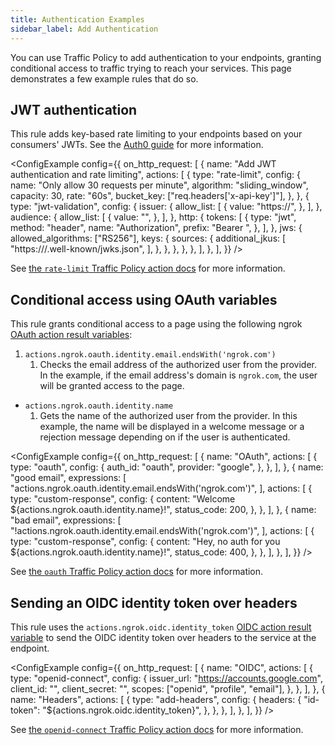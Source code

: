 ```yaml
---
title: Authentication Examples
sidebar_label: Add Authentication
---
```



You can use Traffic Policy to add authentication to your endpoints, granting conditional access to traffic trying to reach your services. This page demonstrates a few example rules that do so.

## JWT authentication

This rule adds key-based rate limiting to your endpoints based on your consumers' JWTs. See the [Auth0 guide](/integrations/auth0/jwt-action/) for more information.

<ConfigExample
    config={{
        on_http_request: [
            {
                name: "Add JWT authentication and rate limiting",
                actions: [
                    {
                        type: "rate-limit",
                        config: {
                            name: "Only allow 30 requests per minute",
                            algorithm: "sliding_window",
                            capacity: 30,
                            rate: "60s",
                            bucket_key: ["req.headers['x-api-key']"],
                        },
                    },
                    {
                        type: "jwt-validation",
                        config: {
                            issuer: {
                                allow_list: [
                                    {
                                        value: "https://<YOUR-AUTH-PROVIDER>",
                                    },
                                ],
                            },
                            audience: {
                                allow_list: [
                                    {
                                        value: "<YOUR-NGROK-DOMAIN>",
                                    },
                                ],
                            },
                            http: {
                                tokens: [
                                    {
                                        type: "jwt",
                                        method: "header",
                                        name: "Authorization",
                                        prefix: "Bearer ",
                                    },
                                ],
                            },
                            jws: {
                                allowed_algorithms: ["RS256"],
                                keys: {
                                    sources: {
                                        additional_jkus: [
                                            "https://<YOUR-AUTH-PROVIDER>/.well-known/jwks.json",
                                        ],
                                    },
                                },
                            },
                        },
                    },
                ],
            },
        ],
    }}
/>

See [the `rate-limit` Traffic Policy action docs](/traffic-policy/actions/rate-limit/) for more information.

## Conditional access using OAuth variables

This rule grants conditional access to a page using the following ngrok [OAuth action result variables](/traffic-policy/actions/oauth):

1. `actions.ngrok.oauth.identity.email.endsWith('ngrok.com')`
    1. Checks the email address of the authorized user from the provider. In the example, if the email address's domain is `ngrok.com`, the user will be granted access to the page.
- `actions.ngrok.oauth.identity.name`
    1. Gets the name of the authorized user from the provider. In this example, the name will be displayed in a welcome message or a rejection message depending on if the user is authenticated.

<ConfigExample
    config={{
        on_http_request: [
            {
                name: "OAuth",
                actions: [
                    {
                        type: "oauth",
                        config: {
                            auth_id: "oauth",
                            provider: "google",
                        },
                    },
                ],
            },
            {
                name: "good email",
                expressions: [
                    "actions.ngrok.oauth.identity.email.endsWith('ngrok.com')",
                ],
                actions: [
                    {
                        type: "custom-response",
                        config: {
                            content: "Welcome ${actions.ngrok.oauth.identity.name}!",
                            status_code: 200,
                        },
                    },
                ],
            },
            {
                name: "bad email",
                expressions: [
                    "!actions.ngrok.oauth.identity.email.endsWith('ngrok.com')",
                ],
                actions: [
                    {
                        type: "custom-response",
                        config: {
                            content:
                                "Hey, no auth for you ${actions.ngrok.oauth.identity.name}!",
                            status_code: 400,
                        },
                    },
                ],
            },
        ],
    }}
/>

See [the `oauth` Traffic Policy action docs](/traffic-policy/actions/oauth/) for more information.

## Sending an OIDC identity token over headers

This rule uses the `actions.ngrok.oidc.identity_token` [OIDC action result variable](/traffic-policy/actions/oidc/#action-result-variables) to send the OIDC identity token over headers to the service at the endpoint.

<ConfigExample
	config={{
		on_http_request: [
			{
				name: "OIDC",
				actions: [
					{
						type: "openid-connect",
						config: {
							issuer_url: "https://accounts.google.com",
							client_id: "<your-oidc-client-id>",
							client_secret: "<your-oidc-client-secret>",
							scopes: ["openid", "profile", "email"],
						},
					},
				],
			},
			{
				name: "Headers",
				actions: [
					{
						type: "add-headers",
						config: {
							headers: {
								"id-token": "${actions.ngrok.oidc.identity_token}",
							},
						},
					},
				],
			},
		],
	}}
/>

See [the `openid-connect` Traffic Policy action docs](/traffic-policy/actions/oidc/) for more information.
